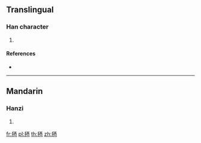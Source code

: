 ==Translingual==

===Han character===
{{Han char|rn=82|rad=毛|as=06|sn=10|four=21716|canj=HUMCW|ids=⿺毛西}}

# {{defn|Han|sort=毛06}}

====References====
* {{Han ref|kx=0592.350|dkj=16812|dj=0985.040|hdz=31997.020|uh=6BE2|ud=27618|bh=D242|bd=53826}}

----

==Mandarin==

===Hanzi===
{{cmn-hanzi|pin=[[sāi]] ([[sai1]])|wg=sai<sup>1</sup>}}

# {{defn|lang=cmn|sort=毛06}}

[[fr:毢]]
[[pl:毢]]
[[th:毢]]
[[zh:毢]]